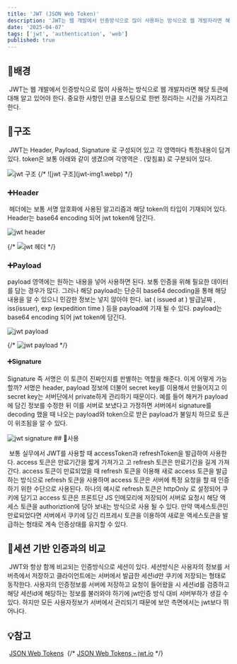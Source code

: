 ```yaml
---
title: 'JWT (JSON Web Token)'
description: 'JWT는 웹 개발에서 인증방식으로 많이 사용하는 방식으로 웹 개발자라면 해당 토큰에 대해 알고 있어야 한다.'
date: '2025-04-07'
tags: ['jwt', 'authentication', 'web']
published: true
---
```


## 📌배경

​
JWT는 웹 개발에서 인증방식으로 많이 사용하는 방식으로 웹 개발자라면 해당 토큰에 대해 알고 있어야 한다. 중요한 사항인 만큼 포스팅으로 한번 정리하는 시간을 가지려고 한다.
​

## 📌구조

​
JWT는 Header, Payload, Signature 로 구성되어 있고 각 영역마다 특정내용이 담겨있다. token은 보통 아래와 같이 생겼으며 각영역은 . (맞침표) 로 구분되어 있다.
​

<img src="jwt-img1.webp" alt="jwt 구조" className="w-full" />
{/* ![jwt 구조](jwt-img1.webp) */}

### ➕Header

​
헤더에는 보통 서명 암호화에 사용된 알고리즘과 해당 token의 타입이 기재되어 있다. Header는 base64 encoding 되어 jwt token에 담긴다.
​

<img src="jwt-img2.webp" alt="jwt header" className="max-w-[500px] mx-auto" />

{/* ![jwt 헤더](jwt-img2.webp)​ */}

### ➕Payload

payload 영역에는 원하는 내용을 넣어 사용하면 된다. 보통 인증을 위해 필요한 데이터를 담는 경우가 많다. 그러나 해당 payload는 단순히 base64 decoding을 통해 해당 내용을 알 수 있으니 민감한 정보는 넣지 않아야 한다. iat ( issued at ) 발급날짜 , iss(issuer), exp (expedition time ) 등을 payload에 기재 될 수 있다. payload는 base64 encoding 되어 jwt token에 담긴다.
​

<img src="jwt-img3.webp" alt="jwt payload" className="max-w-[500px] mx-auto" />

{/* ![jwt payload](jwt-img3.webp)​​ */}

#### ➕Signature

Signature 즉 서명은 이 토큰이 진짜인지를 판별하는 역할을 해준다. 이게 어떻게 가능할까? 서명은 header, payload 정보에 더불어 secret key를 이용해서 만들어지고 이 secret key는 서버단에서 private하게 관리하기 때문이다. 예를 들어 해커가 payload에 담긴 정보를 수정한 뒤 이를 서버로 보냈다고 가정하면 서버에서 signature를 decoding 했을 때 나오는 payload와 token으로 받은 payload가 불일치 하므로 토큰이 위조됨을 알 수 있다.
​

<img src="jwt-img4.webp" alt="jwt signature" className="max-w-[500px] mx-auto" />
## 📌사용

​
보통 실무에서 JWT를 사용할 때 accessToken과 refreshToken을 발급하여 사용한다. access 토큰은 만료기간을 짧게 가져가고 고 refresh 토큰은 만료기간을 길게 가져간다. access 토큰이 만료되었을 때 refresh 토큰을 이용해 새로 access 토큰을 발급하는 방식으로 refresh 토큰을 사용하며 access 토큰은 서버에 특정 요청을 할 때 인증하기 위한 수단으로 사용된다.
​
하나의 예시로 refresh 토큰은 httpOnly 로 설정되어 쿠키에 담기고 access 토큰은 프론트단 JS 인메모리에 저장되어 서버로 요청시 해당 액세스 토큰을 authoriztion에 담아 보내는 방식으로 사용 될 수 있다. 만약 액세스토큰인 만료되었다면 서버에서 쿠키에 담긴 리프레시 토큰을 이용하여 새로운 액세스토큰을 발급하는 형태로 계속 인증상태를 유지할 수 있다.
​

## 📌세션 기반 인증과의 비교

​
JWT와 항상 함께 비교되는 인증방식으로 세션이 있다. 세션방식은 사용자의 정보를 서버측에서 저장하고 클라이언트에는 서버에서 발급한 세션id만 쿠키에 저장되는 형태로 동작한다. 사용자의 인증정보를 서버에 저장하고 요청이 들어왔을 시 세션id를 검증하고 해당 세션id에 해당하는 정보를 불러와야 하기에 jwt인증 방식 대비 서버부하가 생길 수 있다. 하지만 모든 사용자정보가 서버에서 관리되기 때문에 보안 측면에서는 jwt보다 뛰어나다.
​

## 💡참고

​
[JSON Web Tokens](https://jwt.io/)
​
{/* [JSON Web Tokens - jwt.io](https://jwt.io/) */}
